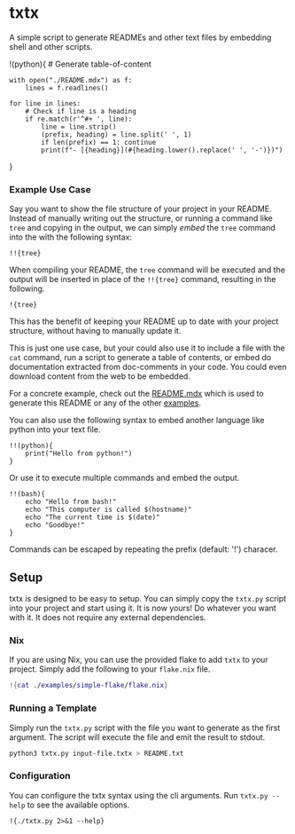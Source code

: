 # txtx
A simple script to generate READMEs and other text files by embedding shell and other scripts.

!(python){
    # Generate table-of-content

    with open("./README.mdx") as f:
        lines = f.readlines()

    for line in lines:
        # Check if line is a heading
        if re.match(r'^#+ ', line):
            line = line.strip()
            (prefix, heading) = line.split(' ', 1)
            if len(prefix) == 1: continue
            print(f"- [{heading}](#{heading.lower().replace(' ', '-')})")
}

### Example Use Case
Say you want to show the file structure of your project in your README. Instead of manually writing out the structure, or running a command like `tree` and copying in the output, we can simply *embed* the `tree` command into the with the following syntax:
```
!!{tree}
```

When compiling your README, the `tree` command will be executed and the output will be inserted in place of the `!!{tree}` command, resulting in the following.

```
!{tree}
```

This has the benefit of keeping your README up to date with your project structure, without having to manually update it.

This is just one use case, but your could also use it to include a file with the `cat` command, run a script to generate a table of contents, or embed do documentation extracted from doc-comments in your code. You could even download content from the web to be embedded.

For a concrete example, check out the [README.mdx](./README.mdx) which is used to generate this README or any of the other [examples](./examples/).

You can also use the following syntax to embed another language like python into your text file.
```
!!(python){
    print("Hello from python!")
}
```

Or use it to execute multiple commands and embed the output.

```
!!(bash){
    echo "Hello from bash!"
    echo "This computer is called $(hostname)"
    echo "The current time is $(date)"
    echo "Goodbye!"
}
```

Commands can be escaped by repeating the prefix (default: '!') characer.

## Setup
txtx is designed to be easy to setup. You can simply copy the `txtx.py` script into your project and start using it. It is now yours! Do whatever you want with it. It does not require any external dependencies.

### Nix
If you are using Nix, you can use the provided flake to add `txtx` to your project. Simply add the following to your `flake.nix` file.
```nix
!{cat ./examples/simple-flake/flake.nix}
```

### Running a Template
Simply run the `txtx.py` script with the file you want to generate as the first argument. The script will execute the file and emit the result to stdout.

```bash
python3 txtx.py input-file.txtx > README.txt
```

### Configuration
You can configure the txtx syntax using the cli arguments. Run `txtx.py --help` to see the available options.

```
!{./txtx.py 2>&1 --help}
```
